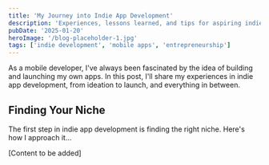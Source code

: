 ```yaml
---
title: 'My Journey into Indie App Development'
description: 'Experiences, lessons learned, and tips for aspiring indie app developers'
pubDate: '2025-01-20'
heroImage: '/blog-placeholder-1.jpg'
tags: ['indie development', 'mobile apps', 'entrepreneurship']
---
```


As a mobile developer, I've always been fascinated by the idea of building and launching my own apps. In this post, I'll share my experiences in indie app development, from ideation to launch, and everything in between.

## Finding Your Niche

The first step in indie app development is finding the right niche. Here's how I approach it...

[Content to be added]
